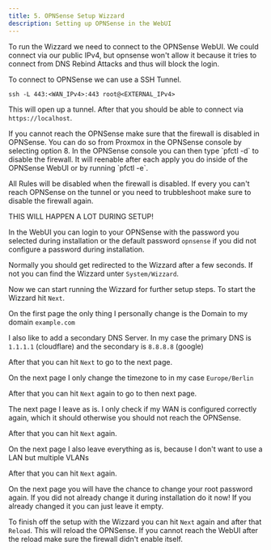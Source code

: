 ```yaml
---
title: 5. OPNSense Setup Wizzard
description: Setting up OPNSense in the WebUI
---
```



To run the Wizzard we need to connect to the OPNSense WebUI.
We could connect via our public IPv4, but opnsense won't allow it because it tries to connect from DNS Rebind Attacks and thus will block the login.

To connect to OPNSense we can use a SSH Tunnel.

`ssh -L 443:<WAN_IPv4>:443 root@<EXTERNAL_IPv4>`

This will open up a tunnel. After that you should be able to connect via `https://localhost`.

<Aside type="note">
  If you cannot reach the OPNSense make sure that the firewall is disabled in
  OPNSense. You can do so from Proxmox in the OPNSense console by selecting
  option 8. In the OPNSense console you can then type `pfctl -d` to disable the
  firewall. It will reenable after each apply you do inside of the OPNSense
  WebUI or by running `pfctl -e`.

All Rules will be disabled when the firewall is disabled. If every you can't reach OPNSense on the tunnel or you need to trubbleshoot make sure to disable the firewall again.

THIS WILL HAPPEN A LOT DURING SETUP!

</Aside>

In the WebUI you can login to your OPNSense with the password you selected during
installation or the default password `opnsense` if you did not configure a password during installation.

Normally you should get redirected to the Wizzard after a few seconds. If not you can find the Wizzard unter `System/Wizzard`.

Now we can start running the Wizzard for further setup steps. To start the Wizzard hit `Next`.

On the first page the only thing I personally change is the Domain to my domain `example.com`

I also like to add a secondary DNS Server. In my case the primary DNS is `1.1.1.1` (cloudflare) and the secondary is `8.8.8.8` (google)

After that you can hit `Next` to go to the next page.

On the next page I only change the timezone to in my case `Europe/Berlin`

After that you can hit `Next` again to go to then next page.

The next page I leave as is. I only check if my WAN is configured correctly again, which it should otherwise you should not reach the OPNSense.

After that you can hit `Next` again.

On the next page I also leave everything as is, because I don't want to use a LAN but multiple VLANs

After that you can hit `Next` again.

On the next page you will have the chance to change your root password again. If you did not already change it during installation do it now!
If you already changed it you can just leave it empty.

To finish off the setup with the Wizzard you can hit `Next` again and after that `Reload`. This will reload the OPNSense.
If you cannot reach the WebUI after the reload make sure the firewall didn't enable itself.
